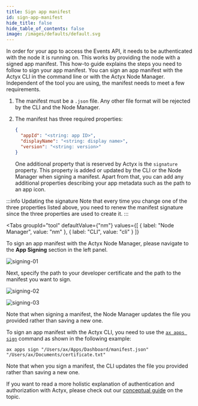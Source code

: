```yaml
---
title: Sign app manifest
id: sign-app-manifest
hide_title: false
hide_table_of_contents: false
image: /images/defaults/default.svg
---
```


In order for your app to access the Events API, it needs to be authenticated with the node it is running on.
This works by providing the node with a signed app manifest.
This how-to guide explains the steps you need to follow to sign your app manifest.
You can sign an app manifest with the Actyx CLI in the command line or with the Actyx Node Manager.
Independent of the tool you are using, the manifest needs to meet a few requirements.

1. The manifest must be a `.json` file. Any other file format will be rejected by the CLI and the Node Manager.
2. The manifest has three required properties:

   ```json
   {
     "appId": "<string: app ID>",
     "displayName": "<string: display name>",
     "version": "<string: version>"
   }
   ```

   One additional property that is reserved by Actyx is the `signature` property.
   This property is added or updated by the CLI or the Node Manager when signing a manifest.
   Apart from that, you can add any additional properties describing your app metadata such as the path to an app icon.

:::info Updating the signature
Note that every time you change one of the three properties listed above, you need to renew the manifest signature since the three properties are used to create it.
:::


<Tabs
  groupId="tool"
  defaultValue={"nm"}
  values={[
    { label: "Node Manager", value: "nm" },
    { label: "CLI", value: "cli" }
  ]}
>


<TabItem value="nm">


To sign an app manifest with the Actyx Node Manager, please navigate to the **App Signing** section in the left panel.

![signing-01](/images/how-to/app-auth/signing-01.png)

Next, specify the path to your developer certificate and the path to the manifest you want to sign.

![signing-02](/images/how-to/app-auth/signing-02.png)

![signing-03](/images/how-to/app-auth/signing-03.png)

Note that when signing a manifest, the Node Manager updates the file you provided rather than saving a new one.

</TabItem>


<TabItem value="cli">


To sign an app manifest with the Actyx CLI, you need to use the [`ax apps sign`](../../reference/cli/apps/sign.mdx) command as shown in the following example:

```text title="Example Usage"
ax apps sign "/Users/ax/Apps/Dashboard/manifest.json" "/Users/ax/Documents/certificate.txt"
```

Note that when you sign a manifest, the CLI updates the file you provided rather than saving a new one.

</TabItem>
</Tabs>


If you want to read a more holistic explanation of authentication and authorization with Actyx, please check out our [conceptual guide](../../conceptual/authentication-and-authorization.mdx) on the topic.
